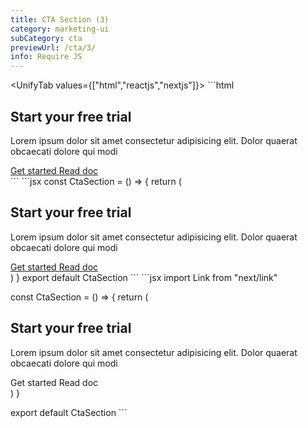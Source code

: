 ```yaml
---
title: CTA Section (3)
category: marketing-ui
subCategory: cta
previewUrl: /cta/3/
info: Require JS
---
```


<UnifyTab values={["html","reactjs","nextjs"]}>
    <TabPanel value="html">
    ```html
<section class="py-24">
    <div class="max-w-5xl mx-auto px-5 sm:px-10 md:px-12 lg:px-5 text-center flex flex-col items-center space-y-8">
        <h1 class="font-semibold text-4xl text-gray-900 dark:text-white">
            Start your free trial
        </h1>
        <p class="text-gray-700 dark:text-gray-300 max-w-md mx-auto">
            Lorem ipsum dolor sit amet consectetur adipisicing elit. Dolor quaerat obcaecati dolore qui modi
        </p>
        <div class="flex gap-4 items-center">
            <a href="#" class="bg-blue-600 text-white px-6 py-3 rounded-lg">
                Get started
            </a>
            <a href="#" class="bg-gray-100 dark:bg-gray-900 text-gray-800 dark:text-gray-200 px-6 py-3 rounded-lg border border-gray-200 dark:border-gray-800">
                Read doc
            </a>
        </div>
    </div>
</section>
    ```
    </TabPanel>
    <TabPanel value="reactjs">
    ```jsx
const CtaSection = () => {
    return (
        <section className="py-24">
            <div className="max-w-5xl mx-auto px-5 sm:px-10 md:px-12 lg:px-5 text-center flex flex-col items-center space-y-8">
                <h1 className="font-semibold text-4xl text-gray-900 dark:text-white">
                    Start your free trial
                </h1>
                <p className="text-gray-700 dark:text-gray-300 max-w-md mx-auto">
                    Lorem ipsum dolor sit amet consectetur adipisicing elit. Dolor quaerat obcaecati dolore qui modi
                </p>
                <div className="flex gap-4 items-center">
                    <a href="#" className="bg-blue-600 text-white px-6 py-3 rounded-lg">
                        Get started
                    </a>
                    <a href="#" className="bg-gray-100 dark:bg-gray-900 text-gray-800 dark:text-gray-200 px-6 py-3 rounded-lg border border-gray-200 dark:border-gray-800">
                        Read doc
                    </a>
                </div>
            </div>
        </section>
    )
}
export default CtaSection
    ```
    </TabPanel>
    <TabPanel value="nextjs">
    ```jsx
import Link from "next/link"

const CtaSection = () => {
    return (
        <section className="py-24">
            <div className="max-w-5xl mx-auto px-5 sm:px-10 md:px-12 lg:px-5 text-center flex flex-col items-center space-y-8">
                <h1 className="font-semibold text-4xl text-gray-900 dark:text-white">
                    Start your free trial
                </h1>
                <p className="text-gray-700 dark:text-gray-300 max-w-md mx-auto">
                    Lorem ipsum dolor sit amet consectetur adipisicing elit. Dolor quaerat obcaecati dolore qui modi
                </p>
                <div className="flex gap-4 items-center">
                    <Link href="#" className="bg-blue-600 text-white px-6 py-3 rounded-lg">
                        Get started
                    </Link>
                    <Link href="#" className="bg-gray-100 dark:bg-gray-900 text-gray-800 dark:text-gray-200 px-6 py-3 rounded-lg border border-gray-200 dark:border-gray-800">
                        Read doc
                    </Link>
                </div>
            </div>
        </section>
    )
}

export default CtaSection
    ```
    </TabPanel>
</UnifyTab>
